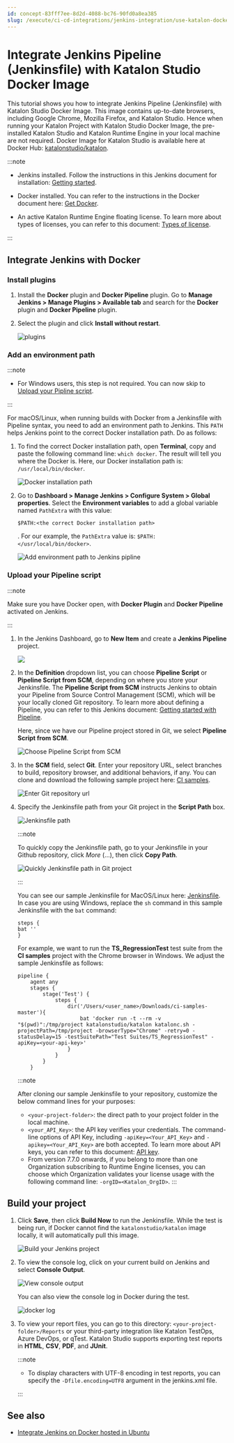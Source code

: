 ```yaml
---
id: concept-83fff7ee-8d2d-4088-bc76-90fd0a8ea385
slug: /execute/ci-cd-integrations/jenkins-integration/use-katalon-docker-image-for-jenkins-integration/integrate-jenkins-pipeline-jenkinsfile-with-katalon-studio-docker-image
---
```


# Integrate Jenkins Pipeline \(Jenkinsfile\) with Katalon Studio Docker Image

This tutorial shows you how to integrate Jenkins Pipeline \(Jenkinsfile\) with Katalon Studio Docker Image. This image contains up-to-date browsers, including Google Chrome, Mozilla Firefox, and Katalon Studio. Hence when running your Katalon Project with Katalon Studio Docker Image, the pre-installed Katalon Studio and Katalon Runtime Engine in your local machine are not required. Docker Image for Katalon Studio is available here at Docker Hub: [katalonstudio/katalon](https://hub.docker.com/r/katalonstudio/katalon/).


:::note

-   Jenkins installed. Follow the instructions in this Jenkins document for installation: [Getting started](https://www.jenkins.io/doc/book/installing/).

-   Docker installed. You can refer to the instructions in the Docker document here: [Get Docker](https://docs.docker.com/get-docker/).

-   An active Katalon Runtime Engine floating license. To learn more about types of licenses, you can refer to this document: [Types of license](/administer/katalon-studio-enterprise-and-katalon-runtime-engine-license/license-overview).


:::

## Integrate Jenkins with Docker

### Install plugins

1.  Install the **Docker** plugin and **Docker Pipeline** plugin. Go to **Manage Jenkins &gt; Manage Plugins &gt; Available tab** and search for the **Docker** plugin and **Docker Pipeline** plugin.
2.  Select the plugin and click **Install without restart**.

    <img src="https://github.com/katalon-studio/docs-images/raw/master/katalon-studio/docs/jenkins-docker/plugins.png" alt="plugins" />


### Add an environment path


:::note

-   For Windows users, this step is not required. You can now skip to [Upload your Pipline script](https://docs.katalon.com/katalon-studio/docs/jenkins-pipeline-docker.html#upload-your-pipeline-script).

:::

For macOS/Linux, when running builds with Docker from a Jenkinsfile with Pipeline syntax, you need to add an environment path to Jenkins. This <code>PATH</code> helps Jenkins point to the correct Docker installation path. Do as follows:

1.  To find the correct Docker installation path, open **Terminal**, copy and paste the following command line: <code>which docker</code>. The result will tell you where the Docker is. Here, our Docker installation path is: <code>/usr/local/bin/docker</code>.

    <img src="https://github.com/katalon-studio/docs-images/raw/master/katalon-studio/docs/jenkins-plugin-windows/KS-JENKINS-Docker-installation-path-2.png" alt="Docker installation path" />

2.  Go to **Dashboard &gt; Manage Jenkins &gt; Configure System &gt; Global properties**. Select the **Environment variables** to add a global variable named <code>PathExtra</code> with this value:

    ```
    $PATH:<the correct Docker installation path>
    ```

    . For our example, the <code>PathExtra</code> value is: <code>$PATH:&lt;/usr/local/bin/docker&gt;</code>.

    <img src="https://github.com/katalon-studio/docs-images/raw/master/katalon-studio/docs/jenkins-plugin-windows/KS-JENKINS-add%20env-path-to-jenkins.png" alt="Add environment path to Jenkins pipline" />


### Upload your Pipeline script


:::note

Make sure you have Docker open, with **Docker Plugin** and **Docker Pipeline** activated on Jenkins.

:::

1.  In the Jenkins Dashboard, go to **New Item** and create a **Jenkins Pipeline** project.

    <img src="https://github.com/katalon-studio/docs-images/raw/master/katalon-studio/docs/jenkins-plugin-windows/create-pipeline.png" />

2.  In the **Definition** dropdown list, you can choose **Pipeline Script** or **Pipeline Script from SCM**, depending on where you store your Jenkinsfile. The **Pipeline Script from SCM** instructs Jenkins to obtain your Pipeline from Source Control Management \(SCM\), which will be your locally cloned Git repository. To learn more about defining a Pipeline, you can refer to this Jenkins document: [Getting started with Pipeline](https://www.jenkins.io/doc/book/pipeline/getting-started/#defining-a-pipeline-in-scm).

    Here, since we have our Pipeline project stored in Git, we select **Pipeline Script from SCM**.

    <img src="https://github.com/katalon-studio/docs-images/raw/master/katalon-studio/docs/jenkins-plugin-windows/git.png" alt="Choose Pipeline Script from SCM" />

3.  In the **SCM** field, select **Git**. Enter your repository URL, select branches to build, repository browser, and additional behaviors, if any. You can clone and download the following sample project here: [CI samples](https://github.com/katalon-studio-samples/ci-samples).

    <img src="https://github.com/katalon-studio/docs-images/raw/master/katalon-studio/docs/jenkins-plugin-windows/KS-JENKINS-Add-Git-url-in-pipline-from-SCM.png" alt="Enter Git repository url" />

4.  Specify the Jenkinsfile path from your Git project in the **Script Path** box.

    <img src="https://github.com/katalon-studio/docs-images/raw/master/katalon-studio/docs/jenkins-plugin-windows/KS-JENKINS-Add-Jenkinspath-2.png" alt="Jenkinsfile path" />

    
    :::note

    To quickly copy the Jenkinsfile path, go to your Jenkinsfile in your Github repository, click *More* \(...\), then click **Copy Path**.

    <img src="https://github.com/katalon-studio/docs-images/raw/master/katalon-studio/docs/jenkins-plugin-windows/KS-JENKINS-Quickly-go-to-Jenkins-file-in-Git.png" alt="Quickly Jenkinsfile path in Git project" />

    :::

    You can see our sample Jenkinsfile for MacOS/Linux here: [Jenkinsfile](https://github.com/katalon-studio-samples/ci-samples/blob/master/Jenkinsfile). In case you are using Windows, replace the <code>sh</code> command in this sample Jenkinsfile with the <code>bat</code> command:

    ```
    steps {
    bat ''
    }
    
    ```

    For example, we want to run the **TS\_RegressionTest** test suite from the **CI samples** project with the Chrome browser in Windows. We adjust the sample Jenkinsfile as follows:

    ```
    pipeline {
        agent any
        stages {
            stage('Test') {
                steps {
                    dir('/Users/<user_name>/Downloads/ci-samples-master'){
                        bat 'docker run -t --rm -v "$(pwd)":/tmp/project katalonstudio/katalon katalonc.sh -projectPath=/tmp/project -browserType="Chrome" -retry=0 -statusDelay=15 -testSuitePath="Test Suites/TS_RegressionTest" -apiKey=<your-api-key>'
                    }
                }
            }
        }
    
    ```

    
    :::note

    After cloning our sample Jenkinsfile to your repository, customize the below command lines for your purposes:

    -   <code>&lt;your-project-folder&gt;</code>: the direct path to your project folder in the local machine.
    -   <code>&lt;your&#95;API&#95;Key&gt;</code>: the API key verifies your credentials. The command-line options of API Key, including <code>-apiKey=&lt;Your&#95;API&#95;Key&gt;</code> and <code>-apikey=&lt;Your&#95;API&#95;Key&gt;</code> are both accepted. To learn more about API keys, you can refer to this document: [API key](/administer/settings/katalon-api-key-in-katalon-testops).
    -   From version 7.7.0 onwards, if you belong to more than one Organization subscribing to Runtime Engine licenses, you can choose which Organization validates your license usage with the following command line: <code>-orgID=&lt;Katalon&#95;OrgID&gt;</code>.
    :::


## Build your project

1.  Click **Save**, then click **Build Now** to run the Jenkinsfile. While the test is being run, if Docker cannot find the <code>katalonstudio/katalon</code> image locally, it will automatically pull this image.

    <img src="https://github.com/katalon-studio/docs-images/raw/master/katalon-studio/docs/jenkins-plugin-windows/KS-JENKINS-Build-now.png" width={600} alt="Build your Jenkins project" />

2.  To view the console log, click on your current build on Jenkins and select **Console Output**.

    <img src="https://github.com/katalon-studio/docs-images/raw/master/katalon-studio/docs/jenkins-plugin-windows/KS-JENKINS-pipeline-console-output-2.png" alt="View console output" />

    You can also view the console log in Docker during the test.

    <img src="https://github.com/katalon-studio/docs-images/raw/master/katalon-studio/docs/jenkins-docker/docker-log.png" alt="docker log" />

3.  To view your report files, you can go to this directory: <code>&lt;your-project-folder&gt;/Reports</code> or your third-party integration like Katalon TestOps, Azure DevOps, or qTest. Katalon Studio supports exporting test reports in **HTML**, **CSV**, **PDF**, and **JUnit**.

    
    :::note

    -   To display characters with UTF-8 encoding in test reports, you can specify the <code>-Dfile.encoding=UTF8</code> argument in the jenkins.xml file.

    :::


## See also

-   [Integrate Jenkins on Docker hosted in Ubuntu](/execute/ci-cd-integrations/jenkins-integration/use-katalon-docker-image-for-jenkins-integration/integrate-jenkins-on-docker-hosted-in-ubuntu#)